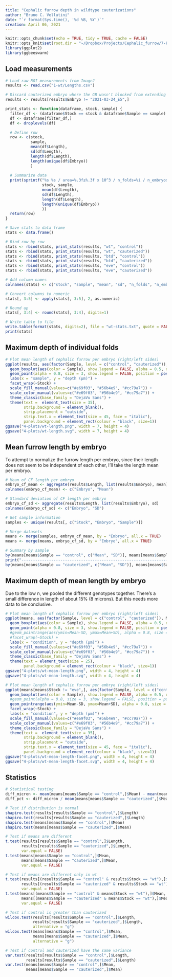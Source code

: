 ```yaml
---
title: "Cephalic furrow depth in wildtype cauterizations"
author: "Bruno C. Vellutini"
date: "`r format(Sys.time(), '%d %B, %Y')`"
creation: April 06, 2021
---
```

  
```r
knitr::opts_chunk$set(echo = TRUE, tidy = TRUE, cache = FALSE)
knitr::opts_knit$set(root.dir = "~/Dropbox/Projects/Cephalic_furrow/7-Paper/1-analyses/germband-cauterizations")
library(ggplot2)
library(ggbeeswarm)
```

## Load measurements

```r
# Load raw ROI measurements from ImageJ
results <- read.csv("1-wt/Lengths.csv")

# Discard cauterized embryo where the GB wasn't blocked from extending
results <- results[results$Embryo != "2021-03-24_E5",]

print_stats <- function(dataframe, stock, sample) {
  filter_df <- (dataframe$Stock == stock & dataframe$Sample == sample)
  df <- dataframe[filter_df,]
  df <- droplevels(df)

  # Define row
  row <- c(stock,
           sample,
           mean(df$Length),
           sd(df$Length),
           length(df$Length),
           length(unique(df$Embryo))
           )
  
  # Summarize data
  print(sprintf("%s %s / area=%.3f±%.3f x 10^3 / n_folds=%i / n_embryos=%i",
                stock, sample,
                mean(df$Length),
                sd(df$Length),
                length(df$Length),
                length(unique(df$Embryo))
                ))
  return(row)
}

# Save stats to data frame
stats <- data.frame()

# Bind row by row
stats <- rbind(stats, print_stats(results, "wt", "control"))
stats <- rbind(stats, print_stats(results, "wt", "cauterized"))
stats <- rbind(stats, print_stats(results, "btd", "control"))
stats <- rbind(stats, print_stats(results, "btd", "cauterized"))
stats <- rbind(stats, print_stats(results, "eve", "control"))
stats <- rbind(stats, print_stats(results, "eve", "cauterized"))

# Add column names
colnames(stats) <- c("stock", "sample", "mean", "sd", "n_folds", "n_embryos")

# Convert columns to numeric
stats[, 3:5] <- apply(stats[, 3:5], 2, as.numeric)

# Round up
stats[, 3:4] <- round(stats[, 3:4], digits=1)

# Write table to file
write.table(format(stats, digits=2), file = "wt-stats.txt", quote = FALSE, row.names = FALSE, sep = "\t")
print(stats)
```

## Maximum depth of individual folds

```r
# Plot mean length of cephalic furrow per embryo (right/left sides)
ggplot(results, aes(factor(Sample, level = c("control", "cauterized")), Length, fill = Sample)) +
  geom_boxplot(aes(color = Sample), show.legend = FALSE, alpha = 0.5, outlier.shape = NA, width = 0.7, position = position_dodge(width = 1.0)) +
  geom_point(alpha = 0.8, size = 3, show.legend = FALSE, position = position_beeswarm(priority = "descending", dodge.width = 1.0, cex = 6)) +
  labs(x = "sample", y = "depth (µm)") +
  facet_wrap(~Stock) +
  scale_fill_manual(values=c("#e69f03", "#56b4e9", "#cc79a7")) +
  scale_color_manual(values=c("#e69f03", "#56b4e9", "#cc79a7")) +
  theme_classic(base_family = "DejaVu Sans") +
  theme(text =  element_text(size = 35),
        strip.background = element_blank(),
        strip.placement = "outside",
        strip.text.x = element_text(size = 45, face = "italic"),
        panel.background = element_rect(colour = "black", size=1))
ggsave("4-plots/wt-length.png", width = 7, height = 4)
ggsave("4-plots/wt-length.svg", width = 7, height = 4)
```


## Mean furrow length by embryo

To attempt to normalize the furrow length per embryo, since their length does not
seem to be independent of each other, I'll take the length mean per embryo.

```r
# Mean of CF length per embryo
embryo_cf_mean <- aggregate(results$Length, list(results$Embryo), mean)
colnames(embryo_cf_mean) <- c("Embryo", "Mean")

# Standard deviation of CF length per embryo
embryo_cf_sd <- aggregate(results$Length, list(results$Embryo), sd)
colnames(embryo_cf_sd) <- c("Embryo", "SD")

# Get sample information
samples <- unique(results[, c("Stock", "Embryo", "Sample")])

# Merge datasets
means <- merge(samples, embryo_cf_mean, by = "Embryo", all.x = TRUE)
means <- merge(means, embryo_cf_sd, by = "Embryo", all.x = TRUE)

# Summary by sample
by(means[means$Sample == "control", c("Mean", "SD")], means[means$Sample == "control",]$Stock, summary)
print("------------------------------------------------------------------------------------")
by(means[means$Sample == "cauterized", c("Mean", "SD")], means[means$Sample == "cauterized",]$Stock, summary)
```

## Maximum depth of mean length by embryo

Due to the low n, we pooled the different genotypes together. There's a small
difference in length of about 15% (8 microns). But this needs more data to be
conclusive.

```r
# Plot mean length of cephalic furrow per embryo (right/left sides)
ggplot(means, aes(factor(Sample, level = c("control", "cauterized")), Mean, fill = Sample)) +
  geom_boxplot(aes(color = Sample), show.legend = FALSE, alpha = 0.5, outlier.shape = NA, width = 0.7, position = position_dodge(width = 1.0)) +
  geom_point(alpha = 0.8, size = 3, show.legend = FALSE, position = position_beeswarm(priority = "descending", dodge.width = 1.0, cex = 6)) +
  #geom_pointrange(aes(ymin=Mean-SD, ymax=Mean+SD), alpha = 0.8, size = 0.5, show.legend = FALSE, position = position_quasirandom(dodge.width = 0.75)) +
  #facet_wrap(~Stock) +
  labs(x = "condition", y = "depth (µm)") +
  scale_fill_manual(values=c("#e69f03", "#56b4e9", "#cc79a7")) +
  scale_color_manual(values=c("#e69f03", "#56b4e9", "#cc79a7")) +
  theme_classic(base_family = "DejaVu Sans") +
  theme(text = element_text(size = 25),
        panel.background = element_rect(colour = "black", size=1))
ggsave("4-plots/wt-mean-length.png", width = 4, height = 4)
ggsave("4-plots/wt-mean-length.svg", width = 4, height = 4)
```

```r
# Plot mean length of cephalic furrow per embryo (right/left sides)
ggplot(means[means$Stock != "eve",], aes(factor(Sample, level = c("control", "cauterized")), Mean, fill = Sample)) +
  geom_boxplot(aes(color = Sample), show.legend = FALSE, alpha = 0.5, outlier.shape = NA, width = 0.7, position = position_dodge(width = 1.0)) +
  #geom_point(alpha = 0.8, size = 3, show.legend = FALSE, position = position_beeswarm(priority = "descending", dodge.width = 1.0, cex = 6)) +
  geom_pointrange(aes(ymin=Mean-SD, ymax=Mean+SD), alpha = 0.8, size = 0.5, show.legend = FALSE, position = position_quasirandom(width = 0.1)) +
  facet_wrap(~Stock) +
  labs(x = "condition", y = "depth (µm)") +
  scale_fill_manual(values=c("#e69f03", "#56b4e9", "#cc79a7")) +
  scale_color_manual(values=c("#e69f03", "#56b4e9", "#cc79a7")) +
  theme_classic(base_family = "DejaVu Sans") +
  theme(text =  element_text(size = 35),
        strip.background = element_blank(),
        strip.placement = "outside",
        strip.text.x = element_text(size = 45, face = "italic"),
        panel.background = element_rect(colour = "black", size=1))
ggsave("4-plots/wt-mean-length-facet.png", width = 4, height = 4)
ggsave("4-plots/wt-mean-length-facet.svg", width = 4, height = 4)
```


## Statistics

```r
# Statistical testing
diff_micron <- mean(means[means$Sample == "control",]$Mean) - mean(means[means$Sample == "cauterized",]$Mean)
diff_pct <- diff_micron / mean(means[means$Sample == "cauterized",]$Mean) * 100

# Test if distribution is normal
shapiro.test(results[results$Sample == "control",]$Length)
shapiro.test(results[results$Sample == "cauterized",]$Length)
shapiro.test(means[means$Sample == "control",]$Mean)
shapiro.test(means[means$Sample == "cauterized",]$Mean)

# Test if means are different
t.test(results[results$Sample == "control",]$Length,
       results[results$Sample == "cauterized",]$Length,
       var.equal = FALSE)
t.test(means[means$Sample == "control",]$Mean,
       means[means$Sample == "cauterized",]$Mean,
       var.equal = FALSE)

# Test if means are different only in wt
t.test(results[(results$Sample == "control" & results$Stock == "wt"),]$Length,
       results[(results$Sample == "cauterized" & results$Stock == "wt"),]$Length,
       var.equal = FALSE)
t.test(means[(means$Sample == "control" & means$Stock == "wt"),]$Mean,
       means[(means$Sample == "cauterized" & means$Stock == "wt"),]$Mean,
       var.equal = FALSE)

# Test if control is greater than cauterized
wilcox.test(results[results$Sample == "control",]$Length,
            results[results$Sample == "cauterized",]$Length,
            alternative = "g")
wilcox.test(means[means$Sample == "control",]$Mean,
            means[means$Sample == "cauterized",]$Mean,
            alternative = "g")

# Test if control and cauterized have the same variance
var.test(results[results$Sample == "control",]$Length,
         results[results$Sample == "cauterized",]$Length)
var.test(means[means$Sample == "control",]$Mean,
         means[means$Sample == "cauterized",]$Mean)

```





